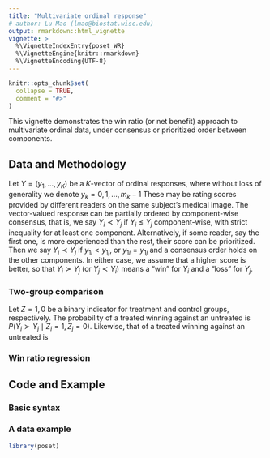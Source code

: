 ```yaml
---
title: "Multivariate ordinal response"
# author: Lu Mao (lmao@biostat.wisc.edu)
output: rmarkdown::html_vignette
vignette: >
  %\VignetteIndexEntry{poset_WR}
  %\VignetteEngine{knitr::rmarkdown}
  %\VignetteEncoding{UTF-8}
---
```


```r
knitr::opts_chunk$set(
  collapse = TRUE,
  comment = "#>"
)
```

This vignette demonstrates the win ratio (or net benefit) approach to multivariate ordinal data, under consensus or prioritized order between components.

## Data and Methodology

Let $Y = (y_1,\ldots, y_K)$ be a $K$-vector of ordinal responses, where without loss of generality we denote $y_k =0,1,\ldots, m_k -1$ 
These may be rating scores provided by different readers on the same subject's medical
image. The vector-valued response can be partially ordered by component-wise consensus, 
that is, we say $Y_i\prec Y_j$ if $Y_i\leq Y_j$ component-wise, with strict inequality
for at least one component. Alternatively, if some reader, say the first one, is more experienced than the rest, their score can be prioritized. Then we say 
$Y_i\prec Y_j$ if $y_{1i} < y_{1j}$, or $y_{1i} = y_{1j}$ and a consensus order
holds on the other components. In either case, we assume that a higher score is better,
so that $Y_i\succ Y_j$ (or $Y_j\prec Y_i$) means a "win" for $Y_i$ and a "loss" for $Y_j$.

### Two-group comparison
Let $Z = 1, 0$ be a binary indicator for treatment and control groups, respectively.
The probability of a treated winning against an untreated is
$P(Y_i\succ Y_j\mid Z_i = 1, Z_j = 0)$. Likewise, that of a treated winning against an untreated is

### Win ratio regression 

## Code and Example

### Basic syntax

### A data example


```r
library(poset)
```
